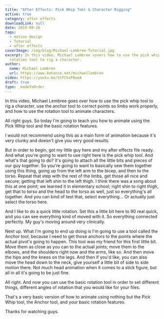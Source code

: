 ```yaml
---
title: "After Effects: Pick Whip Tool & Character Rigging"
active: true
category: after effects
downloadLink: null
date: 2019-09-26
tags:
  - motion design
  - Tutorial
  - after effects
coverImage: /img/blog/Michael-Lembree-Tutorial.jpg
excerpt: In this video, Michael Lembree covers how to use the pick whip tool to use the
  rotation tool to rig a character.
author:
  name: Michael Lembree
  url: https://www.behance.net/michaellembree
video: https://youtu.be/StFCkxP8aeA
draft: true
type: _madeToOrder
---
```


In this video, Michael Lembree goes over how to use the pick whip tool to rig a character, use the anchor tool to correct points so limbs work properly, and how to use the rotation tool to animate characters.

All right guys. So today I'm going to teach you how to animate using the Pick Whip tool and the basic rotation features.

I would not recommend using this as a main form of animation because it's very clunky and doesn't give you very good results.

But in order to begin, got my little guy here and my after effects file ready. And what you're going to want to use right here is the pick whip tool. And what's that going to do? It's going to attach all the little bits and pieces of our guy together. So you're going to want to basically sew them together using this thing, going up from the left arm to the bicep, and then to the torso. Repeat that step with the rest of the limbs, get those all nice and secure; getting that left shin to the left thigh. I think there was a song about this at one point; we learned it in elementary school; right shin to right thigh, get that to torso and the head to the torso as well, just so everything's all together. And you can kind of test that, select everything... Or actually just select the torso here.

And I like to do a quick little rotation. Set this a little bit here to 90 real quick, and you can see everything kind of moved with it. So everything connected perfectly. My guy's moving around very clinically.

Next up. What I'm going to end up doing is I'm going to use a tool called the Anchor tool, because I need to get those anchors to the points where the actual pivot's going to happen. This tool was my friend for this first little bit. Move them as close as you can to the actual joints; move them to the elbows, and the shoulders right now and the arms, like so. And then move the hips and the knees on the legs. And then if you'd like, you can also move the head down to the neck, give yourself a little bit of side to side motion there. Not much head animation when it comes to a stick figure, but all in all it's going to be just fine.

All right. And now you can use the basic rotation tool in order to set different things, different angles of rotation that you would like for your files.

That's a very basic version of how to animate using nothing but the Pick Whip tool, the Anchor tool, and your basic rotation features.

Thanks for watching guys.
